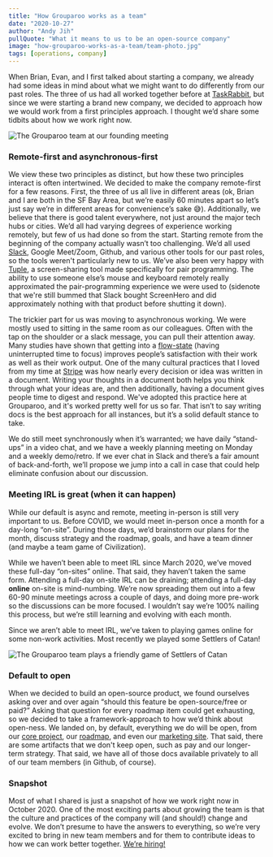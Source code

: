 ```yaml
---
title: "How Grouparoo works as a team"
date: "2020-10-27"
author: "Andy Jih"
pullQuote: "What it means to us to be an open-source company"
image: "how-grouparoo-works-as-a-team/team-photo.jpg"
tags: [operations, company]
---
```


When Brian, Evan, and I first talked about starting a company, we already had some ideas in mind about what we might want to do differently from our past roles. The three of us had all worked together before at [TaskRabbit](https://www.taskrabbit.com), but since we were starting a brand new company, we decided to approach how we would work from a first principles approach. I thought we’d share some tidbits about how we work right now.

<Image
  height={300}
  width={400}
  alt="The Grouparoo team at our founding meeting"
  src="how-grouparoo-works-as-a-team/team-photo.jpg"
/>

### Remote-first and asynchronous-first

We view these two principles as distinct, but how these two principles interact is often intertwined. We decided to make the company remote-first for a few reasons. First, the three of us all live in different areas (ok, Brian and I are both in the SF Bay Area, but we’re easily 60 minutes apart so let’s just say we’re in different areas for convenience’s sake 😅). Additionally, we believe that there is good talent everywhere, not just around the major tech hubs or cities. We’d all had varying degrees of experience working remotely, but few of us had done so from the start. Starting remote from the beginning of the company actually wasn’t too challenging. We’d all used [Slack](https://slack.com), Google Meet/Zoom, Github, and various other tools for our past roles, so the tools weren't particularly new to us. We’ve also been very happy with [Tuple](https://tuple.app/), a screen-sharing tool made specifically for pair programming. The ability to use someone else’s mouse and keyboard remotely really approximated the pair-programming experience we were used to (sidenote that we're still bummed that Slack bought ScreenHero and did approximately nothing with that product before shutting it down).

The trickier part for us was moving to asynchronous working. We were mostly used to sitting in the same room as our colleagues. Often with the tap on the shoulder or a slack message, you can pull their attention away. Many studies have shown that getting into a [flow-state](<https://en.wikipedia.org/wiki/Flow_(psychology)>) (having uninterrupted time to focus) improves people’s satisfaction with their work as well as their work output. One of the many cultural practices that I loved from my time at [Stripe](https://stripe.com) was how nearly every decision or idea was written in a document. Writing your thoughts in a document both helps you think through what your ideas are, and then additionally, having a document gives people time to digest and respond. We've adopted this practice here at Grouparoo, and it's worked pretty well for us so far. That isn’t to say writing docs is the best approach for all instances, but it’s a solid default stance to take.

We do still meet synchronously when it’s warranted; we have daily “stand-ups” in a video chat, and we have a weekly planning meeting on Monday and a weekly demo/retro. If we ever chat in Slack and there’s a fair amount of back-and-forth, we’ll propose we jump into a call in case that could help eliminate confusion about our discussion.

### Meeting IRL is great (when it can happen)

While our default is async and remote, meeting in-person is still very important to us. Before COVID, we would meet in-person once a month for a day-long “on-site”. During those days, we’d brainstorm our plans for the month, discuss strategy and the roadmap, goals, and have a team dinner (and maybe a team game of Civilization).

While we haven’t been able to meet IRL since March 2020, we’ve moved these full-day “on-sites” online. That said, they haven’t taken the same form. Attending a full-day on-site IRL can be draining; attending a full-day **online** on-site is mind-numbing. We’re now spreading them out into a few 60-90 minute meetings across a couple of days, and doing more pre-work so the discussions can be more focused. I wouldn’t say we’re 100% nailing this process, but we’re still learning and evolving with each month.

Since we aren’t able to meet IRL, we’ve taken to playing games online for some non-work activities. Most recently we played some Settlers of Catan!

<Image
  height={300}
  width={533}
  alt="The Grouparoo team plays a friendly game of Settlers of Catan"
  src="how-grouparoo-works-as-a-team/team-catan.jpeg"
/>

### Default to open

When we decided to build an open-source product, we found ourselves asking over and over again “should this feature be open-source/free or paid?” Asking that question for every roadmap item could get exhausting, so we decided to take a framework-approach to how we’d think about open-ness. We landed on, by default, everything we do will be open, from our [core project](https://github.com/grouparoo/grouparoo), our [roadmap](https://www.grouparoo.com/roadmap), and even our [marketing site](https://github.com/grouparoo/www.grouparoo.com). That said, there are some artifacts that we don't keep open, such as pay and our longer-term strategy. That said, we have all of those docs available privately to all of our team members (in Github, of course).

### Snapshot

Most of what I shared is just a snapshot of how we work right now in October 2020. One of the most exciting parts about growing the team is that the culture and practices of the company will (and should!) change and evolve. We don’t presume to have the answers to everything, so we’re very excited to bring in new team members and for them to contribute ideas to how we can work better together. [We’re hiring!](/jobs)
